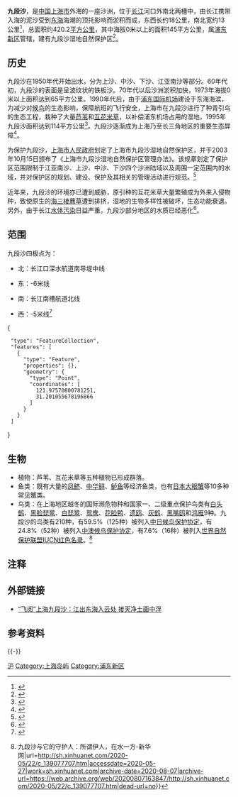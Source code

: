 {{中国自然保护单位 
|级别 = 国家级自然保护区
|名称 = 九段沙湿地
|图片 = 九段沙.jpg
|省名 =
|市/县名 =
|面积 = 42020 hm<sup>2</sup>
|所在 = [[上海市|上海市]][[浦东新区|浦东新区]]
|坐标 = {{coord|31.1886|N|121.9847|E|format=dms|display=it|name=九段沙}}
|分类 = 内陆湿地自然保护区
|建立时间 = 2000-03-06
}}
'''九段沙'''{{NoteTag|据考证，或得名于靠近九团，即为“九团沙”之讹（因团、段于浦东方言[[尖团音|音近]]）。上海沿海曾有官方制盐组织，由南至北安置九个“团”（团即以围墙团围的、包含盐田的盐灶集中地，上海有大团、二团至九团）。九团即今天的高桥、高东一带，七团今[[川沙镇|川沙镇]]。<ref>{{cite book|author=薛理勇|isbn=9787560837369|title=街道背后：海上地名寻踪（续篇）|year=2008|publisher=[[同济大学出版社|同济大学出版社]]|location=上海}}</ref>}}，是[[中国|中国]][[上海市|上海市]]外海的一座沙洲，位于[[长江|长江]]河口外南北两槽中，由长江携带入海的泥沙受到[[东海|东海]]海潮的顶托影响而淤积而成，东西长约18公里，南北宽约13公里<ref>{{Cite web|title=上海市地方志办公室|url=http://www.shtong.gov.cn/Newsite/node2/node2247/node4563/node79105/node79122/userobject1ai102167.html|accessdate=2020-05-27|work=www.shtong.gov.cn|archive-date=2016-04-25|archive-url=https://web.archive.org/web/20160425023133/http://www.shtong.gov.cn/Newsite/node2/node2247/node4563/node79105/node79122/userobject1ai102167.html|dead-url=no}}</ref>，总面积约420.2[[平方公里|平方公里]]，其中海拔0米以上的面积145平方公里，属[[浦东新区|浦东新区]]管辖，建有九段沙湿地自然保护区<ref>{{cite web|url=http://www.china.com.cn/aboutchina/zhuanti/ysdw/2008-12/04/content_16899625.htm|title=九段沙湿地国家级自然保护区|website=www.china.com.cn|accessdate=2009-09-21|archive-date=2015-05-05|archive-url=https://web.archive.org/web/20150505174602/http://www.china.com.cn/aboutchina/zhuanti/ysdw/2008-12/04/content_16899625.htm|dead-url=no}}</ref>。

== 历史 ==
九段沙在1950年代开始出水，分为上沙、中沙、下沙、江亚南沙等部分。60年代初，九段沙的表面是呈波纹状的铁板沙。70年代以后沙洲淤积加快，1973年海拔0米以上面积达到65平方公里。1990年代后，由于[[浦东国际机场|浦东国际机场]]建设于东海海滨，为减少对[[候鸟|候鸟]]的生态影响，保障航班的飞行安全，上海市在九段沙进行了种青引鸟的生态工程，栽种了大量[[芦苇|芦苇]]和[[互花米草|互花米草]]，以补偿浦东机场占用的湿地，1995年九段沙面积达到114平方公里<ref>{{cite journal|author1=陈吉余|author2=李道季|author3=金文华|coauthors=河口海岸动力沉积与动力地貌国家重点实验室|title=浦东国际机场东移与九段沙生态工程|journal=中国工程科学|date=2001|volume=04|page=1-8|doi=10.3969/j.issn.1009-1742.2001.04.001}}</ref>。九段沙逐渐成为上海乃至长三角地区的重要生态屏障<ref>{{cite web|url=http://news.sina.com.cn/c/2007-02-02/094011149213s.shtml|title=长三角的生态屏障：九段沙|publisher=[[文汇报_(上海)|文汇报]]|website=news.sina.com.cn|accessdate=2009-09-21|archive-date=2016-03-04|archive-url=https://web.archive.org/web/20160304115942/http://news.sina.com.cn/c/2007-02-02/094011149213s.shtml|dead-url=no}}</ref>。

为保护九段沙，[[上海市人民政府|上海市人民政府]]划定了上海市九段沙湿地自然保护区，并于2003年10月15日颁布了《上海市九段沙湿地自然保护区管理办法》。该规章划定了保护区范围限制于江亚南沙、上沙、中沙、下沙四个沙洲陆域以及周围一定范围内的水域，并对保护区的规划、建设、保护及其相关的管理活动进行规范。<ref>{{cite web|author1=[[上海市人民政府|上海市人民政府]]|title=上海市九段沙湿地自然保护区管理办法|url=http://www.shanghai.gov.cn/nw2/nw2314/nw2319/nw2407/nw12939/u26aw998.html|website=上海市人民政府|accessdate=2018-05-22|date=2003-10-15|archive-date=2018-05-23|archive-url=https://web.archive.org/web/20180523100814/http://www.shanghai.gov.cn/nw2/nw2314/nw2319/nw2407/nw12939/u26aw998.html|dead-url=no}}</ref>

近年来，九段沙的环境亦已遭到威胁，原引种的互花米草大量繁殖成为外来入侵物种，致使原生的[[海三稜藨草|海三棱藨草]]遭到排挤，湿地的生物多样性被破坏，生态功能衰退。另外，由于长江[[水体污染|水体污染]]日益严重，九段沙部分地区的水质已经恶化<ref>{{cite web|url=http://xwcb.eastday.com/c/20081230/u1a518401.html|title="上海最后处女地"出现亚健康 九段沙湿地显退化迹象-九段沙|publisher=新闻晨报|website=东方网上海频道|accessdate=2009-09-21|archive-date=2015-05-13|archive-url=https://web.archive.org/web/20150513114334/http://xwcb.eastday.com/c/20081230/u1a518401.html|dead-url=no}}</ref>。

== 范围 ==
九段沙四极点为：

* 北：长江口深水航道南导堤中线

* 东：-6米线

* 南：长江南槽航道北线

* 西：-5米线<ref>{{Cite web|title=九段沙湿地国家级自然保护区 - 上海市自然保护区名录 - 上海绿化市容局|url=http://lhsr.sh.gov.cn/sites/wuzhangai_lhsr/shidi_content.aspx?ctgid=8d1a7dda-aab5-4b8e-ada8-8d6b4cf41093&infid=342401bc-0d34-49e1-ae52-84f20e2e7550|accessdate=2020-05-27|work=lhsr.sh.gov.cn|archive-date=2016-04-15|archive-url=https://web.archive.org/web/20160415130029/http://lhsr.sh.gov.cn/sites/wuzhangai_lhsr/shidi_content.aspx?ctgid=8d1a7dda-aab5-4b8e-ada8-8d6b4cf41093&infid=342401bc-0d34-49e1-ae52-84f20e2e7550|dead-url=yes}}</ref><mapframe latitude="31.188134" longitude="121.978455" zoom="8" width="282" height="244" align="right">
{
  "type": "FeatureCollection",
  "features": [
    {
      "type": "Feature",
      "properties": {},
      "geometry": {
        "type": "Point",
        "coordinates": [
          121.97570800781251,
          31.201055678196866
        ]
      }
    }
  ]
}
</mapframe>

== 生物 ==

* 植物：芦苇、互花米草等五种植物已形成群落。
* 鱼类：既有大量的[[凤鲚|凤鲚]]、[[中華鱘|中华鲟]]、[[鲈鱼|鲈鱼]]等经济鱼类，也有[[日本大眼蟹|日本大眼蟹]]等10多种常见蟹类。
* 鸟类：在上海地区越冬的国际濒危物种和国家一、二级重点保护鸟类有[[白头鹤|白头鹤]]、[[黑脸琵鹭|黑脸琵鹭]]、[[白琵鷺|白琵鹭]]、[[鸳鸯|鸳鸯]]、[[花脸鸭|花脸鸭]]、[[遗鸥|遗鸥]]、[[灰鹤|灰鹤]]、[[黑嘴鸥|黑嘴鸥]]和[[鸿雁|鸿雁]]9种。九段沙的鸟类有210种，有59.5%（125种）被列入[[中日候鸟保护协定|中日候鸟保护协定]]，有24.8%（52种）被列入[[中澳候鸟保护协定|中澳候鸟保护协定]]，有7.6%（16种）被列入[[國際自然保護聯盟|世界自然保护联盟]][[國際自然保護聯盟瀕危物種紅色名錄|IUCN红色名录]]。<ref>{{Cite web|title=知沪{{!}}九段沙与它的守护人：所谓伊人，在水一方-新华网|url=http://sh.xinhuanet.com/2020-05/22/c_139077707.htm|accessdate=2020-05-27|work=sh.xinhuanet.com|archive-date=2020-08-07|archive-url=https://web.archive.org/web/20200807163847/http://sh.xinhuanet.com/2020-05/22/c_139077707.htm|dead-url=no}}</ref>

==注释==
{{NoteFoot}}

== 外部链接 ==

* [http://uav.xinhuanet.com/2018-08/14/c_129932529.htm “飞阅”上海九段沙：江出东海入云处 接天净土画中浮]{{Wayback|url=http://uav.xinhuanet.com/2018-08/14/c_129932529.htm |date=20200430035709 }}

==参考资料==
{{portal|上海|中华人民共和国}}
{{Wikisourceshas|上海市九段沙湿地自然保护区管理办法}}
{{Reflist}}

{{-}}
{{中华人民共和国国家级自然保护区}}
{{上海市岛屿}}
{{上海市功能性区域}}

[[Category:中国国家级自然保护区|沪]]
[[Category:上海岛屿|Category:上海岛屿]]
[[Category:浦东新区|Category:浦东新区]]